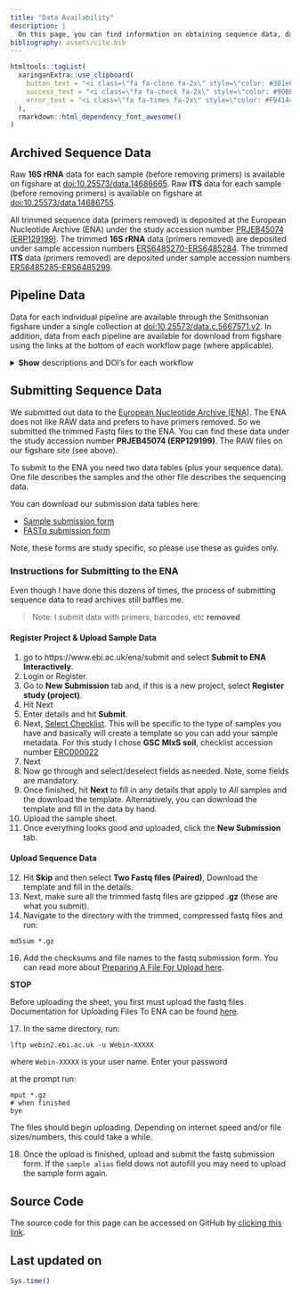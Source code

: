 ```yaml
---
title: "Data Availability"
description: |
  On this page, you can find information on obtaining sequence data, data products, and processing scripts. Code is  embedded in indivudual workflows on the website or can be accessed through the project GitHub repo.
bibliography: assets/cite.bib  
---
```


```r
htmltools::tagList(
  xaringanExtra::use_clipboard(
    button_text = "<i class=\"fa fa-clone fa-2x\" style=\"color: #301e64\"></i>",
    success_text = "<i class=\"fa fa-check fa-2x\" style=\"color: #90BE6D\"></i>",
    error_text = "<i class=\"fa fa-times fa-2x\" style=\"color: #F94144\"></i>"
  ),
  rmarkdown::html_dependency_font_awesome()
)
```

## Archived Sequence Data

Raw **16S rRNA** data for each sample (before removing primers) is available on figshare at [doi:10.25573/data.14686665](https://doi.org/10.25573/data.14686665). Raw **ITS** data for each sample (before removing primers) is available on figshare at [doi:10.25573/data.14686755](https://doi.org/10.25573/data.14686755). 

All trimmed sequence data (primers removed) is deposited at the European Nucleotide Archive (ENA) under the study accession number [PRJEB45074 (ERP129199)](https://www.ebi.ac.uk/ena/browser/view/PRJEB45074). The trimmed **16S rRNA** data (primers removed) are deposited under sample accession numbers [ERS6485270-ERS6485284](https://www.ebi.ac.uk/ena/browser/view/ERS6485270-ERS6485284). The trimmed **ITS** data (primers removed) are deposited under sample accession numbers [ERS6485285-ERS6485299](https://www.ebi.ac.uk/ena/browser/view/ERS6485285-ERS6485299).

## Pipeline Data

Data for each individual pipeline are available through the Smithsonian figshare under a single collection at [doi:10.25573/data.c.5667571.v2](https://doi.org/10.25573/data.c.5667571.v2). In addition, data from each pipeline are available for download from figshare using the links at the bottom of each workflow page (where applicable).

<details markdown="1">
<summary>**Show** descriptions and DOI's for each workflow</summary>

</br>

Scott, Jarrod (2022): (high-temp/16s) No 0. Raw 16S rRNA fastq data files for the high-temp SWELTR study. Smithsonian Tropical Research Institute. Dataset. https://doi.org/10.25573/data.14686665.v1

Scott, Jarrod (2022): (high-temp/ITS) No 0. Raw ITS fastq data files for the high-temp SWELTR study. Smithsonian Tropical Research Institute. Dataset. https://doi.org/10.25573/data.14686755.v1

Scott, Jarrod (2022): (high-temp) No 1. DADA2 Workflow (16S rRNA/ITS) Output. Smithsonian Tropical Research Institute. Dataset. https://doi.org/10.25573/data.14687184.v1

Scott, Jarrod (2022): (high-temp) No 2. Data Preparation (16S rRNA/ITS) Output. Smithsonian Tropical Research Institute. Dataset. https://doi.org/10.25573/data.14690739.v1

Scott, Jarrod (2022): (high-temp) No 3. Filtering: (16S rRNA/ITS) Output. Smithsonian Tropical Research Institute. Dataset. https://doi.org/10.25573/data.14701440.v1

Scott, Jarrod (2022): (high-temp) No 4. Taxonomic: (16S rRNA/ITS) Output. Smithsonian Tropical Research Institute. Dataset. https://doi.org/10.25573/data.16826737.v1

Scott, Jarrod (2022): (high-temp) No 5. Aplha diversity (16S rRNA/ITS) Output. Smithsonian Tropical Research Institute. Dataset. https://doi.org/10.25573/data.16826779.v1

Scott, Jarrod (2022): (high-temp) No 6. Beta diversity (16S rRNA/ITS) Output. Smithsonian Tropical Research Institute. Dataset. https://doi.org/10.25573/data.16828063.v1

Scott, Jarrod (2022): (high-temp) No 7. Differentially Abundant ASVs & Taxa (16S rRNA/ITS) Output. Smithsonian Tropical Research Institute. Dataset. https://doi.org/10.25573/data.16828249.v1

Scott, Jarrod (2022): (high-temp) No 8. Metadata Analysis (16S rRNA/ITS) Output. Smithsonian Tropical Research Institute. Dataset. https://doi.org/10.25573/data.16828294.v1

</details>

## Submitting Sequence Data

We submitted out data to the [European Nucleotide Archive (ENA)](https://www.ebi.ac.uk/ena). The ENA does not like RAW data and prefers to have primers removed. So we submitted the trimmed Fastq files to the ENA. You can find these data under the study accession number **PRJEB45074 (ERP129199)**. The RAW files on our figshare site (see above).

To submit to the ENA you need two data tables (plus your sequence data). One file describes the samples and the other file describes the sequencing data.

You can download our submission data tables here:

* [Sample submission form](include/data-availability/ENA_Sample_SUBMISSION_SWELTR-high-temp.tsv)
* [FASTq submission form](include/data-availability/ENA_PAIRED_FASTQ_SUBMISSION_SWELTR-high-temp.tsv)

Note, these forms are study specific, so please use these as guides only.

### Instructions for Submitting to the ENA

Even though I have done this dozens of times, the process of submitting sequence data to read archives still baffles me. 

> Note: I submit data with primers, barcodes, etc **removed**

#### Register Project & Upload Sample Data

1) go to https://www.ebi.ac.uk/ena/submit and select **Submit to ENA Interactively**.
2) Login or Register.
3) Go to **New Submission** tab and, if this is a new project, select **Register study (project)**.
4) Hit Next
5) Enter details and hit **Submit**.
6) Next, [Select Checklist](https://www.ebi.ac.uk/ena/submit/checklists). This will be specific to the type of samples you have and basically will create a template so you can add your sample metadata. For this study I chose **GSC MIxS soil**, checklist accession number [ERC000022](https://www.ebi.ac.uk/ena/data/view/ERC000022)
7) Next
8) Now go through and select/deselect fields as needed. Note, some fields are mandatory.
9) Once finished, hit **Next** to fill in any details that apply to *All* samples and the download the template. Alternatively, you can download the template and fill in the data by hand.
10) Upload the sample sheet. 
11) Once everything looks good and uploaded, click the **New Submission** tab.

#### Upload Sequence Data

12) Hit **Skip** and then select **Two Fastq files (Paired)**, Download the template and fill in the details.
13) Next, make sure all the trimmed fastq files are gzipped **.gz**  (these are what you submit). 
14) Navigate to the directory with  the trimmed, compressed fastq files and run:

```
md5sum *.gz
```

16) Add the checksums and file names to the fastq submission form. You can read more about [Preparing A File For Upload here](https://ena-docs.readthedocs.io/en/latest/submit/fileprep/preparation.html).

**STOP**

Before uploading the sheet, you first must upload the fastq files. Documentation for Uploading Files To ENA can be found [here](https://ena-docs.readthedocs.io/en/latest/submit/fileprep/upload.html). 

17) In the same directory, run:

```
lftp webin2.ebi.ac.uk -u Webin-XXXXX
```

where `Webin-XXXXX` is your user name. Enter your password

at the prompt run:

```
mput *.gz
# when finished
bye
```

The files should begin uploading. Depending on internet speed and/or file sizes/numbers, this could take a while. 

18) Once the upload is finished, upload and submit the fastq submission form. If the `sample alias` field dows not autofill you may need to upload the sample form again. 


## Source Code {.appendix}

The source code for this page can be accessed on GitHub by [clicking this link](https://github.com/sweltr/high-temp/blob/master/data-availability.Rmd).

## Last updated on {.appendix}

```r
Sys.time()
```
